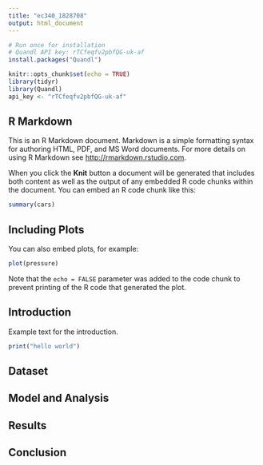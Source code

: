 ```yaml
---
title: "ec340_1828708"
output: html_document
---
```


```r
# Run once for installation
# Quandl API key: rTCfeqfv2pbfQG-uk-af
install.packages("Quandl")
```

```r
knitr::opts_chunk$set(echo = TRUE)
library(tidyr)
library(Quandl)
api_key <- "rTCfeqfv2pbfQG-uk-af"
```

## R Markdown

This is an R Markdown document. Markdown is a simple formatting syntax for authoring HTML, PDF, and MS Word documents. For more details on using R Markdown see <http://rmarkdown.rstudio.com>.

When you click the **Knit** button a document will be generated that includes both content as well as the output of any embedded R code chunks within the document. You can embed an R code chunk like this:

```r
summary(cars)
```

## Including Plots

You can also embed plots, for example:

```r
plot(pressure)
```

Note that the `echo = FALSE` parameter was added to the code chunk to prevent printing of the R code that generated the plot.

## Introduction

Example text for the introduction.

```r
print("hello world")
```

## Dataset

## Model and Analysis

## Results

## Conclusion

